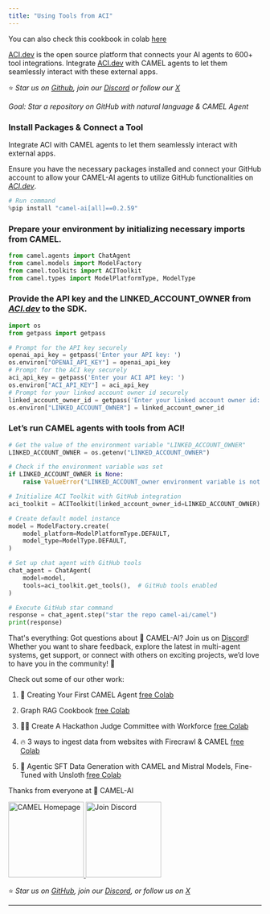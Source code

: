 ```yaml
---
title: "Using Tools from ACI"
---
```


You can also check this cookbook in colab [here](https://colab.research.google.com/drive/1vMdwL4MZdWk8O8vFwc9ROuC1KtynFfSi?usp=sharing)

[ACI.dev](https://github.com/aipotheosis-labs/aci) is the open source platform that connects your AI agents to 600+ tool integrations. Integrate [ACI.dev](https://www.aci.dev/docs/introduction/overview) with CAMEL agents to let them seamlessly interact with these external apps.


⭐ <i>Star us on [*Github*](https://github.com/camel-ai/camel), join our [*Discord*](https://discord.camel-ai.org) or follow our [*X*](https://x.com/camelaiorg)</i>

*Goal: Star a repository on GitHub with natural language & CAMEL Agent*

### Install Packages & Connect a Tool

Integrate ACI with CAMEL agents to let them seamlessly interact with external apps.

Ensure you have the necessary packages installed and connect your GitHub account to allow your CAMEL-AI agents to utilize GitHub functionalities on [*ACI.dev*](https://platform.aci.dev/apps).


```python
# Run command
%pip install "camel-ai[all]==0.2.59"
```

### Prepare your environment by initializing necessary imports from CAMEL.


```python
from camel.agents import ChatAgent
from camel.models import ModelFactory
from camel.toolkits import ACIToolkit
from camel.types import ModelPlatformType, ModelType
```

### Provide the API key and the LINKED_ACCOUNT_OWNER from [*ACI.dev*](https://platform.aci.dev/apps) to the SDK.


```python
import os
from getpass import getpass

# Prompt for the API key securely
openai_api_key = getpass('Enter your API key: ')
os.environ["OPENAI_API_KEY"] = openai_api_key
# Prompt for the ACI key securely
aci_api_key = getpass('Enter your ACI API key: ')
os.environ["ACI_API_KEY"] = aci_api_key
# Prompt for your linked account owner id securely
linked_account_owner_id = getpass('Enter your linked account owner id: ')
os.environ["LINKED_ACCOUNT_OWNER"] = linked_account_owner_id
```

### Let’s run CAMEL agents with tools from ACI!


```python
# Get the value of the environment variable "LINKED_ACCOUNT_OWNER"
LINKED_ACCOUNT_OWNER = os.getenv("LINKED_ACCOUNT_OWNER")

# Check if the environment variable was set
if LINKED_ACCOUNT_OWNER is None:
    raise ValueError("LINKED_ACCOUNT_owner environment variable is not set.")
```


```python
# Initialize ACI Toolkit with GitHub integration
aci_toolkit = ACIToolkit(linked_account_owner_id=LINKED_ACCOUNT_OWNER)

# Create default model instance
model = ModelFactory.create(
    model_platform=ModelPlatformType.DEFAULT,
    model_type=ModelType.DEFAULT,
)

# Set up chat agent with GitHub tools
chat_agent = ChatAgent(
    model=model,
    tools=aci_toolkit.get_tools(),  # GitHub tools enabled
)
```


```python
# Execute GitHub star command
response = chat_agent.step("star the repo camel-ai/camel")
print(response)
```

That's everything: Got questions about 🐫 CAMEL-AI? Join us on [Discord](https://discord.camel-ai.org)! Whether you want to share feedback, explore the latest in multi-agent systems, get support, or connect with others on exciting projects, we’d love to have you in the community! 🤝

Check out some of our other work:

1. 🐫 Creating Your First CAMEL Agent [free Colab](https://docs.camel-ai.org/cookbooks/create_your_first_agent.html)

2.  Graph RAG Cookbook [free Colab](https://colab.research.google.com/drive/1uZKQSuu0qW6ukkuSv9TukLB9bVaS1H0U?usp=sharing)

3. 🧑‍⚖️ Create A Hackathon Judge Committee with Workforce [free Colab](https://colab.research.google.com/drive/18ajYUMfwDx3WyrjHow3EvUMpKQDcrLtr?usp=sharing)

4. 🔥 3 ways to ingest data from websites with Firecrawl & CAMEL [free Colab](https://colab.research.google.com/drive/1lOmM3VmgR1hLwDKdeLGFve_75RFW0R9I?usp=sharing)

5. 🦥 Agentic SFT Data Generation with CAMEL and Mistral Models, Fine-Tuned with Unsloth [free Colab](https://colab.research.google.com/drive/1lYgArBw7ARVPSpdwgKLYnp_NEXiNDOd-?usp=sharingg)

Thanks from everyone at 🐫 CAMEL-AI


<div style={{ display: "flex", justifyContent: "center", alignItems: "center", gap: "1rem", marginBottom: "2rem" }}>
  <a href="https://www.camel-ai.org/">
    <img src="https://i.postimg.cc/KzQ5rfBC/button.png" width="150" alt="CAMEL Homepage"/>
  </a>
  <a href="https://discord.camel-ai.org">
    <img src="https://i.postimg.cc/L4wPdG9N/join-2.png" width="150" alt="Join Discord"/>
  </a>
</div>  

⭐ *Star us on [GitHub](https://github.com/camel-ai/camel), join our [Discord](https://discord.camel-ai.org), or follow us on [X](https://x.com/camelaiorg)*

---

